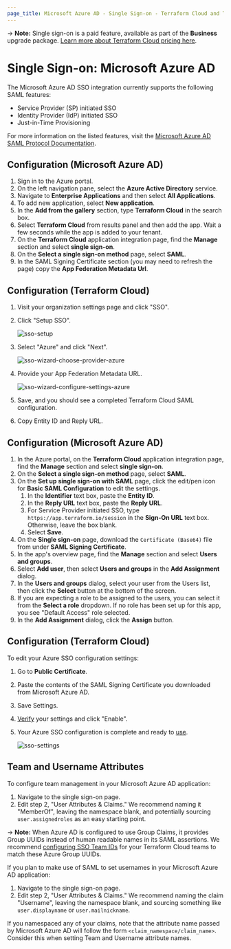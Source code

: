 ```yaml
---
page_title: Microsoft Azure AD - Single Sign-on - Terraform Cloud and Terraform Enterprise
---
```


-> **Note:** Single sign-on is a paid feature, available as part of the **Business** upgrade package. [Learn more about Terraform Cloud pricing here](https://www.hashicorp.com/products/terraform/pricing).

# Single Sign-on: Microsoft Azure AD

The Microsoft Azure AD SSO integration currently supports the following SAML features:

- Service Provider (SP) initiated SSO
- Identity Provider (IdP) initiated SSO
- Just-in-Time Provisioning

For more information on the listed features, visit the [Microsoft Azure AD SAML Protocol Documentation](https://docs.microsoft.com/en-us/azure/active-directory/develop/single-sign-on-saml-protocol).

## Configuration (Microsoft Azure AD)

1. Sign in to the Azure portal.
1. On the left navigation pane, select the **Azure Active Directory** service.
1. Navigate to **Enterprise Applications** and then select **All Applications**.
1. To add new application, select **New application**.
1. In the **Add from the gallery** section, type **Terraform Cloud** in the search box.
1. Select **Terraform Cloud** from results panel and then add the app. Wait a few seconds while the app is added to your tenant.
1. On the **Terraform Cloud** application integration page, find the **Manage** section and select **single sign-on**.
1. On the **Select a single sign-on method** page, select **SAML**.
1. In the SAML Signing Certificate section (you may need to refresh the page) copy the **App Federation Metadata Url**.

## Configuration (Terraform Cloud)

1. Visit your organization settings page and click "SSO".

1. Click "Setup SSO".

   ![sso-setup](/img/docs/setup.png)

1. Select "Azure" and click "Next".

   ![sso-wizard-choose-provider-azure](/img/docs/wizard-choose-provider-azure.png)

1. Provide your App Federation Metadata URL.

   ![sso-wizard-configure-settings-azure](/img/docs/wizard-configure-settings-azure.png)

1. Save, and you should see a completed Terraform Cloud SAML configuration.

1. Copy Entity ID and Reply URL.

## Configuration (Microsoft Azure AD)

1. In the Azure portal, on the **Terraform Cloud** application integration page, find the **Manage** section and select **single sign-on**.
1. On the **Select a single sign-on method** page, select **SAML**.
1. On the **Set up single sign-on with SAML** page, click the edit/pen icon for **Basic SAML Configuration** to edit the settings.
   1. In the **Identifier** text box, paste the **Entity ID**.
   1. In the **Reply URL** text box, paste the **Reply URL**.
   1. For Service Provider initiated SSO, type `https://app.terraform.io/session` in the **Sign-On URL** text box. Otherwise, leave the box blank.
   1. Select **Save**.
1. On the **Single sign-on** page, download the `Certificate (Base64)` file from under **SAML Signing Certificate**.
1. In the app's overview page, find the **Manage** section and select **Users and groups**.
1. Select **Add user**, then select **Users and groups** in the **Add Assignment** dialog.
1. In the **Users and groups** dialog, select your user from the Users list, then click the **Select** button at the bottom of the screen.
1. If you are expecting a role to be assigned to the users, you can select it from the **Select a role** dropdown. If no role has been set up for this app, you see "Default Access" role selected.
1. In the **Add Assignment** dialog, click the **Assign** button.

## Configuration (Terraform Cloud)
To edit your Azure SSO configuration settings:

   1. Go to **Public Certificate**. 
   1. Paste the contents of the SAML Signing Certificate you downloaded from Microsoft Azure AD.
   1. Save Settings.  
1. [Verify](/cloud-docs/users-teams-organizations/single-sign-on/testing) your settings and click "Enable".

1. Your Azure SSO configuration is complete and ready to [use](/cloud-docs/users-teams-organizations/single-sign-on#signing-in-with-sso).

   ![sso-settings](/img/docs/settings-azure.png)

## Team and Username Attributes

To configure team management in your Microsoft Azure AD application:

1. Navigate to the single sign-on page.
1. Edit step 2, "User Attributes & Claims."
   We recommend naming it "MemberOf", leaving the namespace blank, and potentially sourcing `user.assignedroles` as an easy starting point.

-> **Note:** When Azure AD is configured to use Group Claims, it provides Group UUIDs instead of human readable names in its SAML assertions. We recommend [configuring SSO Team IDs](/cloud-docs/users-teams-organizations/single-sign-on#team-names-and-sso-team-ids) for your Terraform Cloud teams to match these Azure Group UUIDs.

If you plan to make use of SAML to set usernames in your Microsoft Azure AD application:

1. Navigate to the single sign-on page.
1. Edit step 2, "User Attributes & Claims."
   We recommend naming the claim "Username", leaving the namespace blank, and sourcing something like `user.displayname` or `user.mailnickname`.

If you namespaced any of your claims, note that the attribute name passed by Microsoft Azure AD will follow the form `<claim_namespace/claim_name>`. Consider this when setting Team and Username attribute names.

